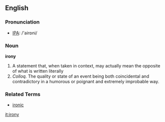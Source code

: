 ==English==
===Pronunciation===
* [[IPA]]: /'airɒni/
===Noun===
'''irony'''
#A statement that, when taken in context, may actually mean the opposite of what is written literally
# ''Colloq.''  The quality or state of an event being both coincidental and contradictory in a humorous or poignant and extremely improbable way.

===Related Terms===
*[[ironic]]

[[it:irony]]